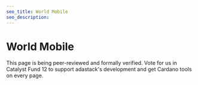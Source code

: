 ```yaml
---
seo_title: World Mobile
seo_description:
---
```


# World Mobile

This page is being peer-reviewed and formally verified. Vote for us in Catalyst Fund 12 to support adastack's development and get Cardano tools on every page.
